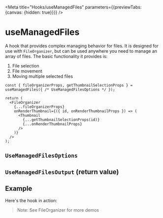 
<Meta title="Hooks/useManagedFiles" parameters={{previewTabs: {canvas: {hidden: true}}}} />

# useManagedFiles

A hook that provides complex managing behavior for files. It is designed for use with `FileOrganizer`, but can be used anywhere you need to manage an array of files. The basic functionality it provides is:

1. File selection
1. File movement
1. Moving multiple selected files

```tsx
const { fileOrganizerProps, getThumbnailSelectionProps } = useManagedFiles({ /* UseManagedFilesOptions */ });

return (
  <FileOrganizer
    {...fileOrganizerProps}
    onRenderThumbnail={({ id, onRenderThumbnailProps }) => (
      <Thumbnail
        {...getThumbnailSelectionProps(id)}
        {...onRenderThumbnailProps}
      />
    )}
  />
);
```

## `UseManagedFilesOptions`

<Props of={options} />

## `UseManagedFilesOutput` (return value)

<Props of={output} />

## Example

Here's the hook in action:

> Note: See <LinkTo title="Components/FileOrganizer" story="Use Managed Files Hook">FileOrganizer</LinkTo> for more demos

<Preview>
  <Story inline={false} height="550px" id="components-fileorganizer--use-managed-files-hook" />
</Preview>
